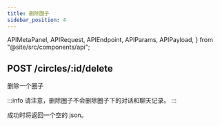 ```yaml
---
title: 删除圈子
sidebar_position: 4
---
```


  APIMetaPanel,
  APIRequest,
  APIEndpoint,
  APIParams,
  APIPayload,
} from "@site/src/components/api";

## POST /circles/:id/delete

删除一个圈子

:::info
请注意，删除圈子不会删除圈子下的对话和聊天记录。
:::

<APIEndpoint url="/circles/:id/delete" />

<APIMetaPanel scope="CIRCLES:WRITE" />

<APIParams p-id="The ID of circle." p-id-required={true} />

<APIRequest
  title="Delete a Circle"
  method="POST"
  url="/circles/a465ffdb-4441-4cb9-8b45-00cf79dfbc46/delete"
/>

成功时将返回一个空的 json。
